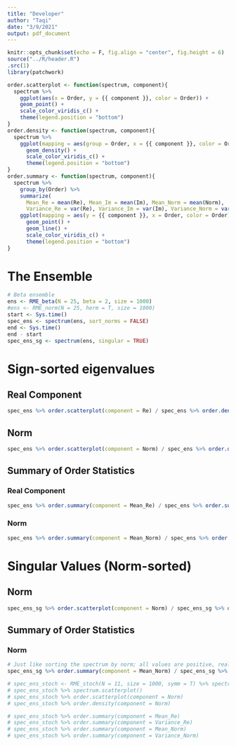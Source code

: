 ```yaml
---
title: "Developer"
author: "Taqi"
date: "3/9/2021"
output: pdf_document
---
```


```r
knitr::opts_chunk$set(echo = F, fig.align = "center", fig.height = 6)
source("../R/header.R")
.src(1)
library(patchwork)
```

```r
order.scatterplot <- function(spectrum, component){
  spectrum %>%
    ggplot(aes(x = Order, y = {{ component }}, color = Order)) +
    geom_point() +
    scale_color_viridis_c() +
    theme(legend.position = "bottom")
}
order.density <- function(spectrum, component){
  spectrum %>%
    ggplot(mapping = aes(group = Order, x = {{ component }}, color = Order)) + 
      geom_density() +
      scale_color_viridis_c() +
      theme(legend.position = "bottom")
}
order.summary <- function(spectrum, component){
  spectrum %>%
    group_by(Order) %>%
    summarize(
      Mean_Re = mean(Re), Mean_Im = mean(Im), Mean_Norm = mean(Norm),
      Variance_Re = var(Re), Variance_Im = var(Im), Variance_Norm = var(Norm)) %>%
    ggplot(mapping = aes(y = {{ component }}, x = Order, color = Order)) + 
      geom_point() +
      geom_line() +
      scale_color_viridis_c() +
      theme(legend.position = "bottom")
}
```

# The Ensemble

```r
# Beta ensemble
ens <- RME_beta(N = 25, beta = 2, size = 1000)
#ens <- RME_norm(N = 25, herm = T, size = 1000)
start <- Sys.time()
spec_ens <- spectrum(ens, sort_norms = FALSE)
end <- Sys.time()
end - start
spec_ens_sg <- spectrum(ens, singular = TRUE)
```

\newpage

# Sign-sorted eigenvalues

## Real Component

```r
spec_ens %>% order.scatterplot(component = Re) / spec_ens %>% order.density(component = Re)
```

## Norm

```r
spec_ens %>% order.scatterplot(component = Norm) / spec_ens %>% order.density(component = Norm)
```

\newpage

## Summary of Order Statistics

### Real Component

```r
spec_ens %>% order.summary(component = Mean_Re) / spec_ens %>% order.summary(component = Variance_Re)
```

### Norm

```r
spec_ens %>% order.summary(component = Mean_Norm) / spec_ens %>% order.summary(component = Variance_Norm)
```

\newpage

# Singular Values (Norm-sorted)

## Norm

```r
spec_ens_sg %>% order.scatterplot(component = Norm) / spec_ens_sg %>% order.density(component = Norm)
```

\newpage

## Summary of Order Statistics

### Norm

```r
# Just like sorting the spectrum by norm; all values are positive, real. No Re plots needed
spec_ens_sg %>% order.summary(component = Mean_Norm) / spec_ens_sg %>% order.summary(component = Variance_Norm) 
```

```r
# spec_ens_stoch <- RME_stoch(N = 11, size = 1000, symm = T) %>% spectrum(sort_norms = F)
# spec_ens_stoch %>% spectrum.scatterplot()
# spec_ens_stoch %>% order.scatterplot(component = Norm)
# spec_ens_stoch %>% order.density(component = Norm)
```

```r
# spec_ens_stoch %>% order.summary(component = Mean_Re)
# spec_ens_stoch %>% order.summary(component = Variance_Re)
# spec_ens_stoch %>% order.summary(component = Mean_Norm)
# spec_ens_stoch %>% order.summary(component = Variance_Norm)
```

